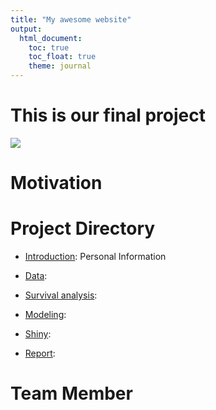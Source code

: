 ```yaml
---
title: "My awesome website"
output: 
  html_document:
    toc: true
    toc_float: true
    theme: journal
---
```


# This is our final project

![](images/homepage.jpg)

# Motivation

# Project Directory

* [Introduction](Introduction.html): Personal Information

* [Data](Data.html):

* [Survival analysis](Survival_analysis.html):

* [Modeling](Modeling.html):

* [Shiny]():

* [Report](Project-report.html): 

# Team Member